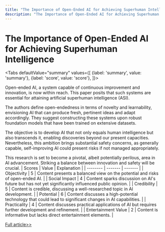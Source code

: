 ```yaml
---
title: "The Importance of Open-Ended AI for Achieving Superhuman Intelligence"
description: "The Importance of Open-Ended AI for Achieving Superhuman Intelligence"
---
```



# The Importance of Open-Ended AI for Achieving Superhuman Intelligence


<Tabs
	defaultValue="summary"
	values={[
	{label: 'summary', value: 'summary'},
	{label: 'score', value: 'score'},
]}>
<TabItem value="summary">


Open-ended AI, a system capable of continuous improvement and innovation, is now within reach. This paper posits that such systems are essential for attaining artificial superhuman intelligence (ASI).

The authors define open-endedness in terms of novelty and learnability, envisioning AI that can produce fresh, pertinent ideas and adapt accordingly. They suggest constructing these systems upon robust foundation models that have been trained on extensive datasets.

The objective is to develop AI that not only equals human intelligence but also transcends it, enabling discoveries beyond our present capacities. Nevertheless, this ambition brings substantial safety concerns, as generally capable, self-improving AI could present risks if not managed appropriately.

This research is set to become a pivotal, albeit potentially perilous, area in AI advancement. Striking a balance between innovation and safety will be crucial.
</TabItem>
<TabItem value="score">
	| Scores     | Value   | Explanation |
	| -------- | ------- | ------- |
	| Objectivity  | 5    | Content presents a balanced view on the potential and risks of open-ended AI.    |
	| Social Impact | 4     | Content sparks discussion on AI's future but has not yet significantly influenced public opinion.    |
	| Credibility    | 5    | Content is credible, discussing a well-researched topic in AI development.    |
	| Potential    | 6    | Content discusses a high-potential technology that could lead to significant changes in AI capabilities.    |
	| Practicality    | 4    | Content discusses practical applications of AI but requires further development and refinement.    |
	| Entertainment Value    | 2    | Content is informative but lacks direct entertainment elements.    |
</TabItem>
</Tabs>

[Full article>>](https://arxiv.org/abs/2406.04268)
